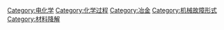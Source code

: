 {{Commonscat|Corrosion}}

[[Category:电化学|Category:电化学]]
[[Category:化学过程|Category:化学过程]]
[[Category:冶金|Category:冶金]]
[[Category:机械故障形式|Category:机械故障形式]]
[[Category:材料降解|Category:材料降解]]